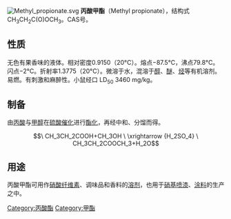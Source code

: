 {{Chembox
|  Name = 丙酸甲酯 
|  IUPACName = 
|  OtherNames = 
|  ImageFile1 =Methyl propionate structure.svg
|  ImageSize1 = 250px
|Section1={{Chembox Identifiers
| CASNo_Ref = {{cascite|changed|??}}
| CASNo = 554-12-1
| PubChem = 11124
| ChemSpiderID = 10653
| SMILES = O=C(OC)CC
| InChI = 1/C4H8O2/c1-3-4(5)6-2/h3H2,1-2H3
| InChIKey = RJUFJBKOKNCXHH-UHFFFAOYAS
| StdInChI = 1S/C4H8O2/c1-3-4(5)6-2/h3H2,1-2H3
| StdInChIKey = RJUFJBKOKNCXHH-UHFFFAOYSA-N
  }}
|Section2 = {{Chembox Properties 
|  C = 4 | H = 8 | O = 2
|  Appearance = <!--Kleurloze vloeistof met kenmerkende geur -->
|  Density = 0,92 g/cm³
|  MeltingPt = -88 °C
|  BoilingPt = 80 °C
|  Solubility = (a 25°C) 62 g/L
  }} 
| Section7 = {{Chembox Hazards 
|  RPhrases = {{R11}}, {{R20}} 
|  SPhrases = {{S2}}, {{S16}}, {{S23}}, {{S24/25}}, {{S26}}, {{S29}}, {{S37/39}}, {{S33}} 
|  FlashPt = <!--(gesloten vat)--> -2 
|  LD50 = 5000,00 mg/kg (Rat, oral) <br />
2025,00 mg/kg (Konijn (dier) = 兔 ?, oral)<br /> > 5,00 mg/kg (Konijn (dier) = 兔 ?, dermal)<br /> 3460,00 mg/kg (Muis (dier) = 小鼠属 ?, oral)
  }}
| Section8 = {{Chembox Related
|   Function = 
|   OtherFunctn = 
  }}
}} 

[[File:Methyl_propionate.svg|thumb]]
'''丙酸甲酯'''（Methyl propionate），结构式CH<sub>3</sub>CH<sub>2</sub>C(O)OCH<sub>3</sub>。CAS号{{CAS|554-12-1}}。

==性质==
无色有果香味的液体。相对密度0.9150（20°C）。熔点−87.5°C，沸点79.8°C。闪点−2°C。折射率1.3775（20°C）。微溶于水，混溶于[[醇|醇]]、[[醚|醚]]、[[烃|烃]]等有机溶剂。易燃。有刺激和麻醉性。小鼠经口 LD<sub>50</sub> 3460 mg/kg。

==制备==
由[[丙酸|丙酸]]与[[甲醇|甲醇]]在[[硫酸|硫酸]][[催化|催化]]进行[[酯化|酯化]]，再经中和、分馏而得。
:<math>\ CH_3CH_2COOH+CH_3OH \ \xrightarrow {H_2SO_4} \ CH_3CH_2COOCH_3+H_2O</math>

==用途==
丙酸甲酯可用作[[硝酸纤维素|硝酸纤维素]]、调味品和香料的[[溶剂|溶剂]]，也用于[[硝基喷漆|硝基喷漆]]、[[涂料|涂料]]的生产之中。

{{羧酸酯}}
{{有机化合物小作品}}

[[Category:丙酸酯|Category:丙酸酯]]
[[Category:甲酯|Category:甲酯]]